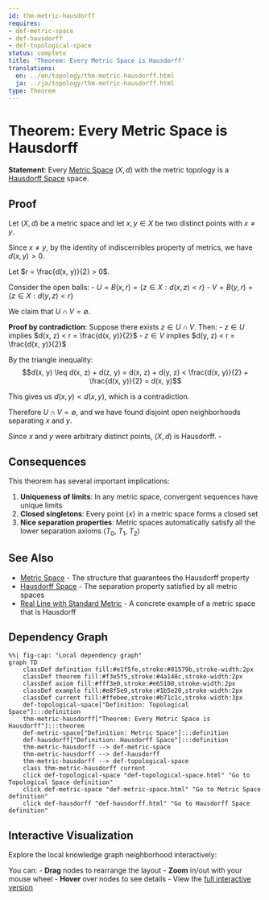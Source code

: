 ```yaml
---
id: thm-metric-hausdorff
requires:
- def-metric-space
- def-hausdorff
- def-topological-space
status: complete
title: 'Theorem: Every Metric Space is Hausdorff'
translations:
  en: ../en/topology/thm-metric-hausdorff.html
  ja: ../ja/topology/thm-metric-hausdorff.html
type: Theorem
---
```


# Theorem: Every Metric Space is Hausdorff {#thm-metric-hausdorff}

**Statement**: Every [Metric Space](../geometry/def-metric-space.qmd) $(X, d)$ with the metric topology is a [Hausdorff Space](def-hausdorff.qmd) space.

## Proof

Let $(X, d)$ be a metric space and let $x, y \in X$ be two distinct points with $x \neq y$.

Since $x \neq y$, by the identity of indiscernibles property of metrics, we have $d(x, y) > 0$.

Let $r = \frac{d(x, y)}{2} > 0$.

Consider the open balls:
- $U = B(x, r) = \{z \in X : d(x, z) < r\}$
- $V = B(y, r) = \{z \in X : d(y, z) < r\}$

We claim that $U \cap V = \emptyset$.

**Proof by contradiction**: Suppose there exists $z \in U \cap V$. Then:
- $z \in U$ implies $d(x, z) < r = \frac{d(x, y)}{2}$
- $z \in V$ implies $d(y, z) < r = \frac{d(x, y)}{2}$

By the triangle inequality:
$$d(x, y) \leq d(x, z) + d(z, y) = d(x, z) + d(y, z) < \frac{d(x, y)}{2} + \frac{d(x, y)}{2} = d(x, y)$$

This gives us $d(x, y) < d(x, y)$, which is a contradiction.

Therefore $U \cap V = \emptyset$, and we have found disjoint open neighborhoods separating $x$ and $y$.

Since $x$ and $y$ were arbitrary distinct points, $(X, d)$ is Hausdorff. $\square$

## Consequences

This theorem has several important implications:

1. **Uniqueness of limits**: In any metric space, convergent sequences have unique limits
2. **Closed singletons**: Every point $\{x\}$ in a metric space forms a closed set
3. **Nice separation properties**: Metric spaces automatically satisfy all the lower separation axioms ($T_0$, $T_1$, $T_2$)

## See Also

- [Metric Space](../geometry/def-metric-space.qmd) - The structure that guarantees the Hausdorff property
- [Hausdorff Space](def-hausdorff.qmd) - The separation property satisfied by all metric spaces
- [Real Line with Standard Metric](../analysis/ex-real-line-metric.qmd) - A concrete example of a metric space that is Hausdorff

## Dependency Graph

```mermaid
%%| fig-cap: "Local dependency graph"
graph TD
    classDef definition fill:#e1f5fe,stroke:#01579b,stroke-width:2px
    classDef theorem fill:#f3e5f5,stroke:#4a148c,stroke-width:2px
    classDef axiom fill:#fff3e0,stroke:#e65100,stroke-width:2px
    classDef example fill:#e8f5e9,stroke:#1b5e20,stroke-width:2px
    classDef current fill:#ffebee,stroke:#b71c1c,stroke-width:3px
    def-topological-space["Definition: Topological Space"]:::definition
    thm-metric-hausdorff["Theorem: Every Metric Space is Hausdorff"]:::theorem
    def-metric-space["Definition: Metric Space"]:::definition
    def-hausdorff["Definition: Hausdorff Space"]:::definition
    thm-metric-hausdorff --> def-metric-space
    thm-metric-hausdorff --> def-hausdorff
    thm-metric-hausdorff --> def-topological-space
    class thm-metric-hausdorff current
    click def-topological-space "def-topological-space.html" "Go to Topological Space definition"
    click def-metric-space "def-metric-space.html" "Go to Metric Space definition"
    click def-hausdorff "def-hausdorff.html" "Go to Hausdorff Space definition"
```

## Interactive Visualization

Explore the local knowledge graph neighborhood interactively:

::: {.graph-viz data-id="thm-metric-hausdorff" data-width="700" data-height="500"}
:::

You can:
- **Drag** nodes to rearrange the layout
- **Zoom** in/out with your mouse wheel
- **Hover** over nodes to see details
- View the [full interactive version](../../output/interactive/thm-metric-hausdorff.html){target="_blank"}
